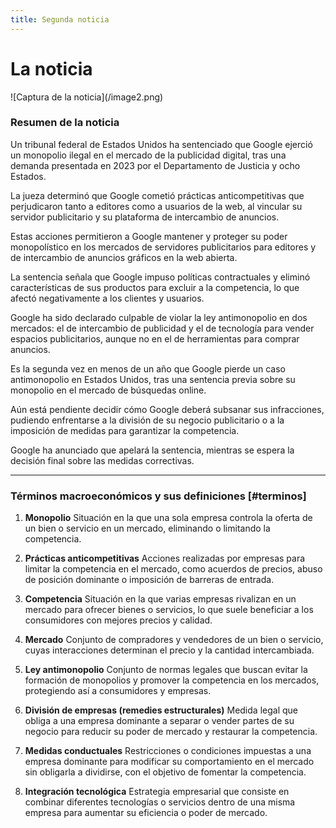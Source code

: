 ```yaml
---
title: Segunda noticia
---
```


# La noticia
<Cards>
    <Card title="Visita la noticia" href="https://www.elotrolado.net/noticias/internet/google-antimonopolio-publicidad-digital" />
</Cards>
![Captura de la noticia](/image2.png)


### Resumen de la noticia

Un tribunal federal de Estados Unidos ha sentenciado que Google ejerció un monopolio ilegal en el mercado de la publicidad digital, tras una demanda presentada en 2023 por el Departamento de Justicia y ocho Estados.

La jueza determinó que Google cometió prácticas anticompetitivas que perjudicaron tanto a editores como a usuarios de la web, al vincular su servidor publicitario y su plataforma de intercambio de anuncios.

Estas acciones permitieron a Google mantener y proteger su poder monopolístico en los mercados de servidores publicitarios para editores y de intercambio de anuncios gráficos en la web abierta.

La sentencia señala que Google impuso políticas contractuales y eliminó características de sus productos para excluir a la competencia, lo que afectó negativamente a los clientes y usuarios.

Google ha sido declarado culpable de violar la ley antimonopolio en dos mercados: el de intercambio de publicidad y el de tecnología para vender espacios publicitarios, aunque no en el de herramientas para comprar anuncios.

Es la segunda vez en menos de un año que Google pierde un caso antimonopolio en Estados Unidos, tras una sentencia previa sobre su monopolio en el mercado de búsquedas online.

Aún está pendiente decidir cómo Google deberá subsanar sus infracciones, pudiendo enfrentarse a la división de su negocio publicitario o a la imposición de medidas para garantizar la competencia.

Google ha anunciado que apelará la sentencia, mientras se espera la decisión final sobre las medidas correctivas.

---

### Términos macroeconómicos y sus definiciones [#terminos]

1. **Monopolio**
   Situación en la que una sola empresa controla la oferta de un bien o servicio en un mercado, eliminando o limitando la competencia.

2. **Prácticas anticompetitivas**
   Acciones realizadas por empresas para limitar la competencia en el mercado, como acuerdos de precios, abuso de posición dominante o imposición de barreras de entrada.

3. **Competencia**
   Situación en la que varias empresas rivalizan en un mercado para ofrecer bienes o servicios, lo que suele beneficiar a los consumidores con mejores precios y calidad.

4. **Mercado**
   Conjunto de compradores y vendedores de un bien o servicio, cuyas interacciones determinan el precio y la cantidad intercambiada.

5. **Ley antimonopolio**
   Conjunto de normas legales que buscan evitar la formación de monopolios y promover la competencia en los mercados, protegiendo así a consumidores y empresas.

6. **División de empresas (remedies estructurales)**
   Medida legal que obliga a una empresa dominante a separar o vender partes de su negocio para reducir su poder de mercado y restaurar la competencia.

7. **Medidas conductuales**
   Restricciones o condiciones impuestas a una empresa dominante para modificar su comportamiento en el mercado sin obligarla a dividirse, con el objetivo de fomentar la competencia.

8. **Integración tecnológica**
   Estrategia empresarial que consiste en combinar diferentes tecnologías o servicios dentro de una misma empresa para aumentar su eficiencia o poder de mercado.
